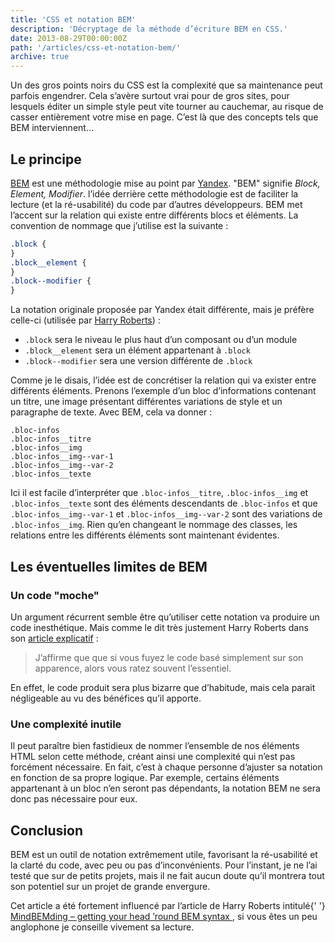 ```yaml
---
title: 'CSS et notation BEM'
description: 'Décryptage de la méthode d’écriture BEM en CSS.'
date: 2013-08-29T00:00:00Z
path: '/articles/css-et-notation-bem/'
archive: true
---
```


Un des gros points noirs du CSS est la complexité que sa maintenance peut parfois engendrer. Cela s’avère surtout vrai pour de gros sites, pour lesquels éditer un simple style peut vite tourner au cauchemar, au risque de casser entièrement votre mise en page. C’est là que des concepts tels que BEM interviennent…

## Le principe

[BEM](http://bem.info/method/) est une méthodologie mise au point par [Yandex](http://www.yandex.com/). "BEM" signifie _Block, Element, Modifier_. l’idée derrière cette méthodologie est de faciliter la lecture (et la ré-usabilité) du code par d’autres développeurs. BEM met l’accent sur la relation qui existe entre différents blocs et éléments. La convention de nommage que j’utilise est la suivante :

```css
.block {
}
.block__element {
}
.block--modifier {
}
```

La notation originale proposée par Yandex était différente, mais je préfère celle-ci (utilisée par [Harry Roberts](http://csswizardry.com/)) :

- `.block` sera le niveau le plus haut d’un composant ou d’un module
- `.block__element` sera un élément appartenant à `.block`
- `.block--modifier` sera une version différente de `.block`

Comme je le disais, l’idée est de concrétiser la relation qui va exister entre différents éléments. Prenons l’exemple d’un bloc d’informations contenant un titre, une image présentant différentes variations de style et un paragraphe de texte. Avec BEM, cela va donner :

```
.bloc-infos
.bloc-infos__titre
.bloc-infos__img
.bloc-infos__img--var-1
.bloc-infos__img--var-2
.bloc-infos__texte
```

Ici il est facile d’interpréter que `.bloc-infos__titre`, `.bloc-infos__img` et `.bloc-infos__texte` sont des éléments descendants de `.bloc-infos` et que `.bloc-infos__img--var-1` et `.bloc-infos__img--var-2` sont des variations de `.bloc-infos__img`. Rien qu’en changeant le nommage des classes, les relations entre les différents éléments sont maintenant évidentes.

## Les éventuelles limites de BEM

### Un code "moche"

Un argument récurrent semble être qu’utiliser cette notation va produire un code inesthétique. Mais comme le dit très justement Harry Roberts dans son [article explicatif](http://csswizardry.com/2013/01/mindbemding-getting-your-head-round-bem-syntax/) :

> J’affirme que que si vous fuyez le code basé simplement sur son apparence, alors vous ratez souvent l’essentiel.

En effet, le code produit sera plus bizarre que d’habitude, mais cela parait négligeable au vu des bénéfices qu’il apporte.

### Une complexité inutile

Il peut paraître bien fastidieux de nommer l’ensemble de nos éléments HTML selon cette méthode, créant ainsi une complexité qui n’est pas forcément nécessaire. En fait, c’est à chaque personne d’ajuster sa notation en fonction de sa propre logique. Par exemple, certains éléments appartenant à un bloc n’en seront pas dépendants, la notation BEM ne sera donc pas nécessaire pour eux.

## Conclusion

BEM est un outil de notation extrêmement utile, favorisant la ré-usabilité et la clarté du code, avec peu ou pas d’inconvénients. Pour l’instant, je ne l’ai testé que sur de petits projets, mais il ne fait aucun doute qu’il montrera tout son potentiel sur un projet de grande envergure.

<p class="info">
  Cet article a été fortement influencé par l’article de Harry Roberts intitulé{' '}
  <a href="http://csswizardry.com/2013/01/mindbemding-getting-your-head-round-bem-syntax/">
    MindBEMding – getting your head ’round BEM syntax
  </a>
  , si vous êtes un peu anglophone je conseille vivement sa lecture.
</p>
